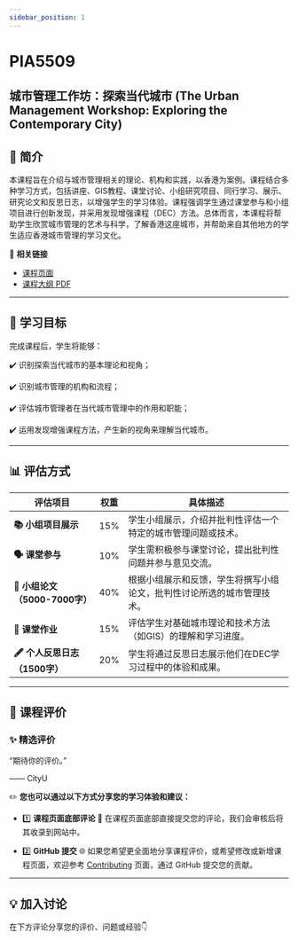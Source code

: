 ```yaml
---
sidebar_position: 1
---
```


# PIA5509
## 城市管理工作坊：探索当代城市 (The Urban Management Workshop: Exploring the Contemporary City)

## **📘 简介**
本课程旨在介绍与城市管理相关的理论、机构和实践，以香港为案例。课程结合多种学习方式，包括讲座、GIS教程、课堂讨论、小组研究项目、同行学习、展示、研究论文和反思日志，以增强学生的学习体验。课程强调学生通过课堂参与和小组项目进行创新发现，并采用发现增强课程（DEC）方法。总体而言，本课程将帮助学生欣赏城市管理的艺术与科学，了解香港这座城市，并帮助来自其他地方的学生适应香港城市管理的学习文化。

🔗 **相关链接**
- [课程页面](https://www.cityu.edu.hk/catalogue/pg/202425/course/PIA5509.htm)
- [课程大纲 PDF](https://www.cityu.edu.hk/catalogue/pg/202425/course/PIA5509.pdf)

---

## **🎯 学习目标**

完成课程后，学生将能够：

✔️ 识别探索当代城市的基本理论和视角；

✔️ 识别城市管理的机构和流程；

✔️ 评估城市管理者在当代城市管理中的作用和职能；

✔️ 运用发现增强课程方法，产生新的视角来理解当代城市。

---

## **📊 评估方式**

| **评估项目**               | **权重** | **具体描述**                                                                                       |
|---------------------------|---------|---------------------------------------------------------------------------------------------------|
| **📚 小组项目展示**         | 15%     | 学生小组展示，介绍并批判性评估一个特定的城市管理问题或技术。                                          |
| **🗣️ 课堂参与**             | 10%     | 学生需积极参与课堂讨论，提出批判性问题并参与意见交流。                                               |
| **📄 小组论文（5000-7000字）**| 40%     | 根据小组展示和反馈，学生将撰写小组论文，批判性讨论所选的城市管理技术。                                 |
| **📝 课堂作业**             | 15%     | 评估学生对基础城市理论和技术方法（如GIS）的理解和学习进度。                                           |
| **🖋️ 个人反思日志（1500字）**| 20%     | 学生将通过反思日志展示他们在DEC学习过程中的体验和成果。                                               |

---

## **💬 课程评价**

### ✨ **精选评价**
<div className={commentStyles.commentBox}>
    <p className={commentStyles.commentText}>
        “期待你的评价。”
    </p>
    <p className={commentStyles.commentAuthor}>—— CityU</p>
</div>

✏️ **您也可以通过以下方式分享您的学习体验和建议：**

- 1️⃣ **课程页面底部评论**
💬 在课程页面底部直接提交您的评论，我们会审核后将其收录到网站中。

- 2️⃣ **GitHub 提交**
🌐 如果您希望更全面地分享课程评价，或希望修改或新增课程页面，欢迎参考 [Contributing](https://penjc.github.io/CityU/contributing) 页面，通过 GitHub 提交您的贡献。

---

## **💡 加入讨论**

在下方评论分享您的评价、问题或经验👇
<Utterances />